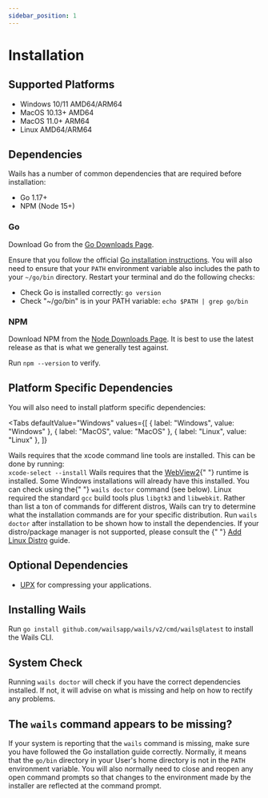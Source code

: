 ```yaml
---
sidebar_position: 1
---
```


# Installation

## Supported Platforms

- Windows 10/11 AMD64/ARM64
- MacOS 10.13+ AMD64
- MacOS 11.0+ ARM64
- Linux AMD64/ARM64

## Dependencies

Wails has a number of common dependencies that are required before installation:

- Go 1.17+
- NPM (Node 15+)

### Go

Download Go from the [Go Downloads Page](https://go.dev/doc/install).

Ensure that you follow the official [Go installation instructions](https://go.dev/doc/install). You will also need to ensure that your `PATH` environment variable also includes the path to your `~/go/bin` directory. Restart your terminal and do the following checks:

- Check Go is installed correctly: `go version`
- Check "~/go/bin" is in your PATH variable: `echo $PATH | grep go/bin`

### NPM

Download NPM from the [Node Downloads Page](https://nodejs.org/en/download/). It is best to use the latest release as that is what we generally test against.

Run `npm --version` to verify.

## Platform Specific Dependencies

You will also need to install platform specific dependencies:

<!-- @formatter:off -->


<Tabs
  defaultValue="Windows"
  values={[
    { label: "Windows", value: "Windows" },
 { label: "MacOS", value: "MacOS" },
 { label: "Linux", value: "Linux" },
 ]}
>
  <TabItem value="MacOS">
    Wails requires that the xcode command line tools are installed. This can be done by running: <br/>
        <code>xcode-select --install</code>
  </TabItem>
  <TabItem value="Windows">
    Wails requires that the <a
        href="https://developer.microsoft.com/en-us/microsoft-edge/webview2/">WebView2</a>{" "}
        runtime is installed. Some Windows installations will already have this installed. You can check using
        the{" "}
        <code>wails doctor</code> command (see below).
  </TabItem>
  <TabItem value={"Linux"}>
    Linux required the standard <code>gcc</code> build tools
        plus <code>libgtk3</code> and <code>libwebkit</code>. Rather than list a ton of commands for different distros, Wails can try to determine
        what the installation commands are for your specific distribution. Run <code>wails doctor</code> after
        installation
        to be shown how to install the dependencies. If your distro/package manager is not supported, please consult the {" "}
        <a href={"/docs/guides/linux-distro-support"}>Add Linux Distro</a> guide.
  </TabItem>
</Tabs>

<!-- @formatter:on -->

## Optional Dependencies

- [UPX](https://upx.github.io/) for compressing your applications.

## Installing Wails

Run `go install github.com/wailsapp/wails/v2/cmd/wails@latest` to install the Wails CLI.

## System Check

Running `wails doctor` will check if you have the correct dependencies installed. If not, it will advise on what is missing and help on how to rectify any problems.

## The `wails` command appears to be missing?

If your system is reporting that the `wails` command is missing, make sure you have followed the Go installation guide correctly. Normally, it means that the `go/bin` directory in your User's home directory is not in the `PATH` environment variable. You will also normally need to close and reopen any open command prompts so that changes to the environment made by the installer are reflected at the command prompt.
